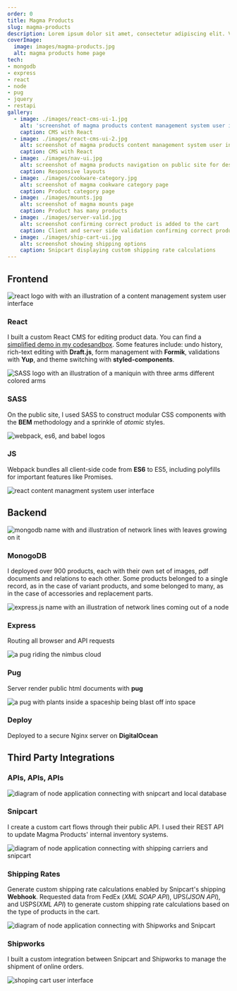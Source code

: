 ```yaml
---
order: 0
title: Magma Products
slug: magma-products
description: Lorem ipsum dolor sit amet, consectetur adipiscing elit. Vivamus tincidunt tristique ipsum, quis condimentum velit rutrum quis. Donec ex turpis, aliquam eget efficitur non, congue ut diam. Cras vehicula cursus enim, sed aliquam dui condimentum ut. Duis non elit ac felis fringilla volutpat ac et ex.
coverImage:
  image: images/magma-products.jpg
  alt: magma products home page
tech:
- mongodb
- express
- react
- node
- pug
- jquery
- restapi
gallery:
  - image: ./images/react-cms-ui-1.jpg
    alt: 'screenshot of magma products content management system user interface product search'
    caption: CMS with React
  - image: ./images/react-cms-ui-2.jpg
    alt: screenshot of magma products content management system user interface showing product edit form
    caption: CMS with React
  - image: ./images/nav-ui.jpg
    alt: screenshot of magma products navigation on public site for desktop and mobile screens
    caption: Responsive layouts
  - image: ./images/cookware-category.jpg
    alt: screenshot of magma cookware category page
    caption: Product category page
  - image: ./images/mounts.jpg
    alt: screenshot of magma mounts page
    caption: Product has many products
  - image: ./images/server-valid.jpg
    alt: screenshot confirming correct product is added to the cart
    caption: Client and server side validation confirming correct product is added to the cart
  - image: ./images/ship-cart-ui.jpg
    alt: screenshot showing shipping options
    caption: Snipcart displaying custom shipping rate calculations
---
```


<section id="frontend">

## Frontend

<div className="grid">
<div className="grid-item">

![react logo with with an illustration of a content management system user interface](images/react-cms.png)

### React

I built a custom React CMS for editing product data. You can find a [simplified demo in my codesandbox](https://codesandbox.io/s/github/lunajuan/cms-react-demo). Some features include:  undo history, rich-text editing with **Draft.js**, form management with **Formik**, validations with **Yup**, and theme switching with **styled-components**.

</div>

<div className="grid-item">

![SASS logo with an illustration of a maniquin with three arms different colored arms](images/sass.png)

### SASS
On the public site, I used SASS to construct modular CSS components with the **BEM** methodology and a sprinkle of *atomic* styles.

</div>

<div className="grid-item">

![webpack, es6, and babel logos](images/js.png)

### JS
Webpack bundles all client-side code from **ES6** to ES5, including polyfills for important features like Promises.

</div>

<div className="grid-item grid-item--screenshot">

![react content managment system user interface](images/react-cms-ui-close.jpg)

</div>
</div>

</section>

<section id="backend">

## Backend

<div className="grid">
<div className="grid-item">

![mongodb name with and illustration of network lines with leaves growing on it](images/mongodb.png)

### MonogoDB

I deployed over 900 products, each with their own set of images, pdf documents and relations to each other. Some products belonged to a single record, as in the case of variant products, and some belonged to many, as in the case of accessories and replacement parts.

</div>

<div className="grid-item">

![express.js name with an illustration of network lines coming out of a node](images/express.png)

### Express

Routing all browser and API requests

</div>

<div className="grid-item">

![a pug riding the nimbus cloud](images/pug.png)

### Pug

Server render public html documents with **pug**

</div>

<div className="grid-item">

![a pug with plants inside a spaceship being blast off into space](images/deploy.png)

### Deploy
Deployed to a secure Nginx server on **DigitalOcean**

</div>
</div>

</section>

<section id="third-party">

<div className="reverse-order">

## Third Party Integrations

  <h3 className="subtitle">APIs, APIs, APIs</h3>
</div>

<div className="grid">
<div className="grid-item">

![diagram of node application connecting with snipcart and local database](images/snipcart-integration.png)

### Snipcart

I create a custom cart flows through their public API. I used their REST API to update Magma Products' internal inventory systems.

</div>

<div className="grid-item">

![diagram of node application connecting with shipping carriers and snipcart](images/shipping-integration.png)

### Shipping Rates

Generate custom shipping rate calculations enabled by Snipcart's shipping **Webhook**. Requested data from FedEx (*XML SOAP API*), UPS(*JSON API*), and USPS(*XML API*) to generate custom shipping rate calculations based on the type of products in the cart.

</div>

<div className="grid-item">

![diagram of node application connecting with Shipworks and Snipcart](images/shipworks-integration.png)

### Shipworks

I built a custom integration between Snipcart and Shipworks to manage the shipment of online orders.

</div>

<div className="grid-item grid-item--screenshot">

![shoping cart user interface](images/ship-cart-ui-close.jpg)

</div>

</div>

</section>